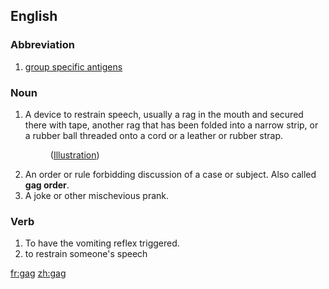 ==English==
===Abbreviation===

#[[group specific antigens]]

===Noun===
#A device to restrain speech, usually a rag in the mouth and secured there with tape, another rag that has been folded into a narrow strip, or a rubber ball threaded onto a cord or a leather or rubber strap.
#:([[media:sp-t04.jpg|Illustration]])
#An order or rule forbidding discussion of a case or subject.  Also called '''gag order'''.
#A joke or other mischevious prank.

===Verb===
#To have the vomiting reflex triggered.
#to restrain someone's speech

[[fr:gag]]
[[zh:gag]]